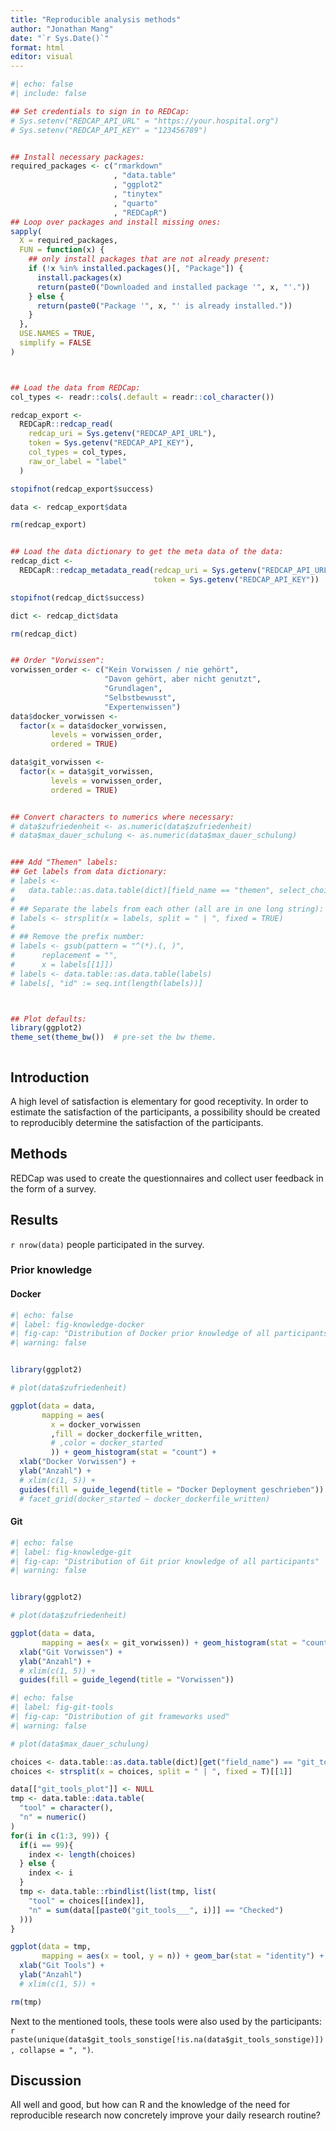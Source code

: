 ```yaml
---
title: "Reproducible analysis methods"
author: "Jonathan Mang"
date: "`r Sys.Date()`"
format: html
editor: visual
---
```


```r
#| echo: false
#| include: false

## Set credentials to sign in to REDCap:
# Sys.setenv("REDCAP_API_URL" = "https://your.hospital.org")
# Sys.setenv("REDCAP_API_KEY" = "123456789")


## Install necessary packages:
required_packages <- c("rmarkdown"
                       , "data.table"
                       , "ggplot2"
                       , "tinytex"
                       , "quarto"
                       , "REDCapR")
## Loop over packages and install missing ones:
sapply(
  X = required_packages,
  FUN = function(x) {
    ## only install packages that are not already present:
    if (!x %in% installed.packages()[, "Package"]) {
      install.packages(x)
      return(paste0("Downloaded and installed package '", x, "'."))
    } else {
      return(paste0("Package '", x, "' is already installed."))
    }
  },
  USE.NAMES = TRUE,
  simplify = FALSE
)



## Load the data from REDCap:
col_types <- readr::cols(.default = readr::col_character())

redcap_export <-
  REDCapR::redcap_read(
    redcap_uri = Sys.getenv("REDCAP_API_URL"),
    token = Sys.getenv("REDCAP_API_KEY"),
    col_types = col_types,
    raw_or_label = "label"
  )

stopifnot(redcap_export$success)

data <- redcap_export$data

rm(redcap_export)


## Load the data dictionary to get the meta data of the data:
redcap_dict <-
  REDCapR::redcap_metadata_read(redcap_uri = Sys.getenv("REDCAP_API_URL"),
                                token = Sys.getenv("REDCAP_API_KEY"))

stopifnot(redcap_dict$success)

dict <- redcap_dict$data

rm(redcap_dict)


## Order "Vorwissen":
vorwissen_order <- c("Kein Vorwissen / nie gehört",
                     "Davon gehört, aber nicht genutzt",
                     "Grundlagen",
                     "Selbstbewusst",
                     "Expertenwissen")
data$docker_vorwissen <-
  factor(x = data$docker_vorwissen,
         levels = vorwissen_order,
         ordered = TRUE)

data$git_vorwissen <-
  factor(x = data$git_vorwissen,
         levels = vorwissen_order,
         ordered = TRUE)


## Convert characters to numerics where necessary:
# data$zufriedenheit <- as.numeric(data$zufriedenheit)
# data$max_dauer_schulung <- as.numeric(data$max_dauer_schulung)


### Add "Themen" labels:
## Get labels from data dictionary:
# labels <-
#   data.table::as.data.table(dict)[field_name == "themen", select_choices_or_calculations]
# 
# ## Separate the labels from each other (all are in one long string):
# labels <- strsplit(x = labels, split = " | ", fixed = TRUE)
# 
# ## Remove the prefix number:
# labels <- gsub(pattern = "^(*).(, )",
#      replacement = "",
#      x = labels[[1]])
# labels <- data.table::as.data.table(labels)
# labels[, "id" := seq.int(length(labels))]



## Plot defaults:
library(ggplot2)
theme_set(theme_bw())  # pre-set the bw theme.



```

## Introduction

A high level of satisfaction is elementary for good receptivity. In order to estimate the satisfaction of the participants, a possibility should be created to reproducibly determine the satisfaction of the participants.

## Methods

REDCap was used to create the questionnaires and collect user feedback in the form of a survey.

## Results

`r nrow(data)` people participated in the survey.

### Prior knowledge

#### Docker

```r
#| echo: false
#| label: fig-knowledge-docker
#| fig-cap: "Distribution of Docker prior knowledge of all participants"
#| warning: false


library(ggplot2)

# plot(data$zufriedenheit)

ggplot(data = data,
       mapping = aes(
         x = docker_vorwissen
         ,fill = docker_dockerfile_written,
         # ,color = docker_started
         )) + geom_histogram(stat = "count") +
  xlab("Docker Vorwissen") +
  ylab("Anzahl") +
  # xlim(c(1, 5)) +
  guides(fill = guide_legend(title = "Docker Deployment geschrieben"))
  # facet_grid(docker_started ~ docker_dockerfile_written)


```

#### Git

```r
#| echo: false
#| label: fig-knowledge-git
#| fig-cap: "Distribution of Git prior knowledge of all participants"
#| warning: false


library(ggplot2)

# plot(data$zufriedenheit)

ggplot(data = data,
       mapping = aes(x = git_vorwissen)) + geom_histogram(stat = "count") +
  xlab("Git Vorwissen") +
  ylab("Anzahl") +
  # xlim(c(1, 5)) +
  guides(fill = guide_legend(title = "Vorwissen"))


```

```r
#| echo: false
#| label: fig-git-tools
#| fig-cap: "Distribution of git frameworks used"
#| warning: false

# plot(data$max_dauer_schulung)

choices <- data.table::as.data.table(dict)[get("field_name") == "git_tools", get("select_choices_or_calculations")]
choices <- strsplit(x = choices, split = " | ", fixed = T)[[1]]

data[["git_tools_plot"]] <- NULL
tmp <- data.table::data.table(
  "tool" = character(),
  "n" = numeric()
)
for(i in c(1:3, 99)) {
  if(i == 99){
    index <- length(choices)
  } else {
    index <- i
  }
  tmp <- data.table::rbindlist(list(tmp, list(
    "tool" = choices[[index]],
    "n" = sum(data[[paste0("git_tools___", i)]] == "Checked")
  )))
}

ggplot(data = tmp,
       mapping = aes(x = tool, y = n)) + geom_bar(stat = "identity") +
  xlab("Git Tools") +
  ylab("Anzahl")
  # xlim(c(1, 5)) +

rm(tmp)
```

Next to the mentioned tools, these tools were also used by the participants: `r paste(unique(data$git_tools_sonstige[!is.na(data$git_tools_sonstige)]), collapse = ", ")`.


## Discussion

All well and good, but how can R and the knowledge of the need for reproducible research now concretely improve your daily research routine?
